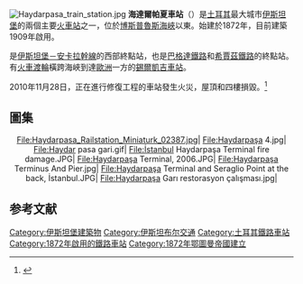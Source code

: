 {{Infobox station
|name = 海達爾帕夏車站<br>{{lang|tr|Haydarpaşa Garı}}
|image = Rasimpaşa, Haydarpaşa İskelesi, Haydarpaşa Gar Binası Yanı, 34716 Kadıköy-İstanbul, Turkey - panoramio.jpg
|caption = 
|locale = {{TUR}}[[伊斯坦堡|伊斯坦堡]]
|country = {{TUR}}[[伊斯坦堡|伊斯坦堡]]
|coordinates = {{Coord|40.996227|N|29.018636|E| type:railwaystation_region:TR|display=inline,title}}
|opened = {{Start date|1909|||df=y}}
|platforms = 6
}}

[[File:Haydarpasa_train_station.jpg|right]]
'''海達爾帕夏車站'''（{{lang-tr|Haydarpaşa Garı}}）是[[土耳其|土耳其]]最大城市[[伊斯坦堡|伊斯坦堡]]的兩個主要[[火車站|火車站]]之一，位於[[博斯普魯斯海峽|博斯普魯斯海峽]]以東。始建於1872年，目前建築1909年啟用。

是[[伊斯坦堡－安卡拉幹線|伊斯坦堡－安卡拉幹線]]的西部終點站，也是[[巴格達鐵路|巴格達鐵路]]和[[希賈茲鐵路|希賈茲鐵路]]的終點站。有[[火車渡輪|火車渡輪]]橫跨海峽到達[[歐洲|歐洲]]一方的[[錫爾凱吉車站|錫爾凱吉車站]]。

2010年11月28日，正在進行修復工程的車站發生火災，屋頂和四樓損毀。<ref name="">{{cite news
|publisher=[[自由日報_(土耳其)|自由日報]]
|date=2010年11月28日
|title=Haydarpaşa Garı'nda yangın çıktı
|url=http://www.hurriyet.com.tr/gundem/16397845.asp?gid=373
|accessdate=2010年11月30日
|archive-date=2012年10月18日
|archive-url=https://web.archive.org/web/20121018020506/http://www.hurriyet.com.tr/gundem/16397845.asp?gid=373
|dead-url=no
}}</ref>

== 圖集 ==
<div style="text-align: center;">
<gallery widths="120" heights="120px" perrow="6" style="border: 5px solid #a86; box-shadow: 0.1em 0.1em 0.5em rgba(0,0,0,0.75); -moz-box-shadow: 0.1em 0.1em 0.5em rgba(0,0,0,0.75); -webkit-box-shadow: 0.1em 0.1em 0.5em rgba(0,0,0,0.75); border-radius: 0.5em; -moz-border-radius: 0.5em; -webkit-border-radius: 0.5em;">
File:Haydarpasa_Railstation_Miniaturk_02387.jpg| 
File:Haydarpaşa 4.jpg| 
File:Haydar pasa gari.gif| 
File:İstanbul Haydarpaşa Terminal fire damage.JPG| 
File:Haydarpaşa Terminal, 2006.JPG| 
File:Haydarpaşa Terminus And Pier.jpg| 
File:Haydarpaşa Terminal and Seraglio Point at the back, İstanbul.JPG| 
File:Haydarpaşa Garı restorasyon çalışması.jpg| 
</gallery>
</div>
==参考文献==
<div class="references-small">
<references></references>
</div>
{{Commons category|Haydarpaşa Terminal}}

[[Category:伊斯坦堡建築物|Category:伊斯坦堡建築物]]
[[Category:伊斯坦布尔交通|Category:伊斯坦布尔交通]]
[[Category:土耳其鐵路車站|Category:土耳其鐵路車站]]
[[Category:1872年啟用的鐵路車站|Category:1872年啟用的鐵路車站]]
[[Category:1872年鄂圖曼帝國建立|Category:1872年鄂圖曼帝國建立]]